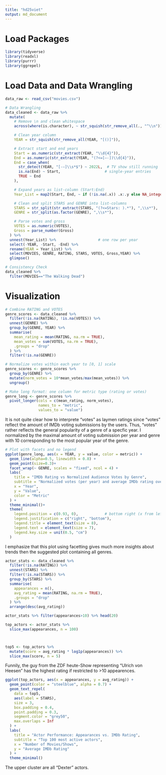 ```yaml
---
title: "hd25viet"
output: md_document
---
```

# Load Packages
```r
library(tidyverse)
library(readxl)
library(purrr)
library(ggrepel)
```

# Load Data and Data Wrangling
```r
data_raw <- read_csv("movies.csv")

# Data Wrangling
data_cleaned <- data_raw %>% 
  mutate(
    # Remove \n and clean whitespace
    across(where(is.character), ~ str_squish(str_remove_all(., "^\\n"))),

    # Clean year column
    YEAR = str_squish(str_remove_all(YEAR, "[()]")),

    # Extract start and end years
    Start = as.numeric(str_extract(YEAR, "\\d{4}")),
    End = as.numeric(str_extract(YEAR, "(?<=[–-])\\d{4}")),
    End = case_when(
      str_detect(YEAR, "[-–]\\s*$") ~ 2022L,  # TV show still running
      is.na(End) ~ Start,                    # single-year entries
      TRUE ~ End
    ),

    # Expand years as list-column (Start:End)
    Year_List = map2(Start, End, ~ if (!is.na(.x)) .x:.y else NA_integer_),

    # Clean and split STARS and GENRE into list-columns
    STARS = str_split(str_extract(STARS, "(?<=Stars: ).*"), ",\\s*"),
    GENRE = str_split(as.factor(GENRE), ",\\s*"),

    # Parse votes and gross
    VOTES = as.numeric(VOTES),
    Gross = parse_number(Gross)
  ) %>%
  unnest(Year_List) %>%                   # one row per year
  select(-YEAR, -Start, -End) %>% 
  rename(YEAR = Year_List) %>% 
  select(MOVIES, GENRE, RATING, STARS, VOTES, Gross,YEAR) %>% 
  glimpse()

# Consistency Check
data_cleaned %>% 
  filter(MOVIES=="The Walking Dead")
```
# Visualization
```r
# Combine RATING and VOTES
genre_scores <- data_cleaned %>%
  filter(!is.na(RATING), !is.na(VOTES)) %>%
  unnest(GENRE) %>%
  group_by(GENRE, YEAR) %>%
  summarise(
    mean_rating = mean(RATING, na.rm = TRUE),
    mean_votes = sum(VOTES, na.rm = TRUE),
    .groups = "drop"
  ) %>%
  filter(!is.na(GENRE))

# Normalize votes within each year to [0, 1] scale
genre_scores <- genre_scores %>%
  group_by(GENRE) %>%
  mutate(norm_votes = 10*mean_votes/max(mean_votes)) %>%
  ungroup()

# Make long format: one column for metric type (rating or votes)
genre_long <- genre_scores %>%
  pivot_longer(cols = c(mean_rating, norm_votes),
               names_to = "metric",
               values_to = "value")
```

It is not quite clear how to interprete "votes" as laymen ratings since "votes" reflect the amount of IMDb voting submissions by the users. Thus, "votes" rather reflects the general popularity of a genre of a specfic year. I normalized by the maximal amount of voting submission per year and genre with 10 corresponding to the most popular year of the genre.

```r
# Plot with facets and no legend
ggplot(genre_long, aes(x = YEAR, y = value, color = metric)) +
  geom_line(alpha=0.5, linewidth = 0.8) +
  geom_point(size=0.3)+
  facet_wrap(~ GENRE, scales = "fixed", ncol = 4) + 
  labs(
    title = "IMDb Rating vs Normalized Audience Votes by Genre",
    subtitle = "Normalized votes (per year) and average IMDb rating over time",
    x = "Year",
    y = "Value",
    color = "Metric"
  ) +
  theme_minimal()+
  theme(
    legend.position = c(0.93, 0),            # bottom right (x from left, y from bottom)
    legend.justification = c("right", "bottom"),
    legend.title = element_text(size = 8),
    legend.text = element_text(size = 7),
    legend.key.size = unit(0.5, "cm")
  )
```
I emphasize that this plot using facetting gives much more insights about trends then the suggested plot containing all genres.

```r
actor_stats <- data_cleaned %>%
  filter(!is.na(RATING)) %>%
  unnest(STARS) %>%
  filter(!is.na(STARS)) %>%
  group_by(STARS) %>%
  summarise(
    appearances = n(),
    avg_rating = mean(RATING, na.rm = TRUE),
    .groups = "drop"
  ) %>%
  arrange(desc(avg_rating))

actor_stats %>% filter(appearances>10) %>% head(20)

top_actors <- actor_stats %>%
  slice_max(appearances, n = 100)



top5 <- top_actors %>%
  mutate(score = avg_rating * log1p(appearances)) %>%
  slice_max(score, n = 5)
```
Funnily, the guy from the ZDF heute-Show representing "Ulrich von Heesen" has the highest rating if restricted to >10 appearences.

```r
ggplot(top_actors, aes(x = appearances, y = avg_rating)) +
  geom_point(color = "steelblue", alpha = 0.7) +
  geom_text_repel(
    data = top5,
    aes(label = STARS),
    size = 3,
    box.padding = 0.4,
    point.padding = 0.3,
    segment.color = "grey50",
    max.overlaps = Inf
  ) +
  labs(
    title = "Actor Performance: Appearances vs. IMDb Rating",
    subtitle = "Top 100 most active actors",
    x = "Number of Movies/Shows",
    y = "Average IMDb Rating"
  ) +
  theme_minimal()
```
The upper cluster are all "Dexter" actors.
